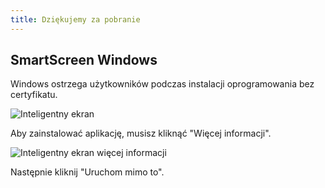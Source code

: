 ```yaml
---
title: Dziękujemy za pobranie
---
```



<CardGrid>
<LinkCard href="/community/contributing" title="Contribute to the project" />
<LinkCard href="https://linwood.dev/matrix" title="Join the community" />
</CardGrid>

## SmartScreen Windows

Windows ostrzega użytkowników podczas instalacji oprogramowania bez certyfikatu.

![Inteligentny ekran](@assets/img/smart-screen.png)

Aby zainstalować aplikację, musisz kliknąć "Więcej informacji".

![Inteligentny ekran więcej informacji](@assets/img/smart-screen-more-info.png)

Następnie kliknij "Uruchom mimo to".
